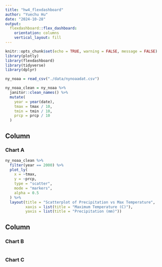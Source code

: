 ```yaml
---
title: "hw4_flexdashboard"
author: "Yuechu Hu"
date: "2024-10-28"
output: 
  flexdashboard::flex_dashboard:
    orientation: columns
    vertical_layout: fill
---
```


```r
knitr::opts_chunk$set(echo = TRUE, warning = FALSE, message = FALSE)
library(plotly)
library(flexdashboard)
library(tidyverse)
library(dplyr)
```


```r
ny_noaa = read_csv("./data/nynoaadat.csv")
```


```r
ny_noaa_clean = ny_noaa %>%
  janitor::clean_names() %>%
  mutate(
    year = year(date),
    tmax = tmax / 10,    
    tmin = tmin / 10, 
    prcp = prcp / 10
  ) 
```





Column {data-width=650}
-----------------------------------------------------------------------

### Chart A

```r
ny_noaa_clean %>%
  filter(year == 2000) %>%
  plot_ly(
    x = ~tmax,
    y = ~prcp,
    type = "scatter", 
    mode = "markers",
    alpha = 0.5
  ) %>%
  layout(title = "Scatterplot of Precipitation vs Max Temperature",
         xaxis = list(title = "Maximum Temperature (C)"),
         yaxis = list(title = "Precipitation (mm)"))
```

Column {data-width=350}
-----------------------------------------------------------------------

### Chart B

```r

```

### Chart C

```r

```




